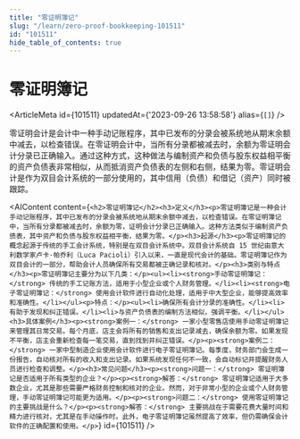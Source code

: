 ```yaml
---
title: "零证明簿记"
slug: "/learn/zero-proof-bookkeeping-101511"
id: "101511"
hide_table_of_contents: true
---
```



# 零证明簿记

<ArticleMeta id={101511} updatedAt={'2023-09-26 13:58:58'} alias={`[]`} />
<div className='border-solid border-b border-t-0 my-4 border-[var(--ifm-color-gray-300)]' />

零证明会计是会计中一种手动记账程序，其中已发布的分录会被系统地从期末余额中减去，以检查错误。在零证明会计中，当所有分录都被减去时，余额为零证明会计分录已正确输入。通过这种方式，这种做法与编制资产和负债与股东权益相平衡的资产负债表非常相似，从而抵消资产负债表的左侧和右侧，结果为零。零证明会计是作为双目会计系统的一部分使用的，其中信用（负债）和借记（资产）同时被跟踪。

<AIContent content={`<h2>零证明簿记</h2><h3>定义</h3><p>零证明簿记是一种会计手动记账程序，其中已发布的分录会被系统地从期末余额中减去，以检查错误。在零证明簿记中，当所有分录都被减去时，余额为零，证明会计分录已正确输入。这种方法类似于编制资产负债表，其中资产和负债与股东权益相平衡，结果为零。</p><h3>起源</h3><p>零证明簿记的概念起源于传统的手工会计系统，特别是在双目会计系统中。双目会计系统自 15 世纪由意大利数学家卢卡·帕乔利（Luca Pacioli）引入以来，一直是现代会计的基础。零证明簿记作为双目会计的一部分，帮助会计人员确保所有交易都被正确记录和核对。</p><h3>类别与特点</h3><p>零证明簿记主要分为以下几类：</p><ul><li><strong>手动零证明簿记：</strong> 传统的手工记账方法，适用于小型企业或个人财务管理。</li><li><strong>电子零证明簿记：</strong> 使用会计软件进行自动化处理，适用于中大型企业，能够提高效率和准确性。</li></ul><p>特点：</p><ul><li>确保所有会计分录的准确性。</li><li>有助于发现和纠正错误。</li><li>与资产负债表的编制方法相似，强调平衡。</li></ul><h3>具体案例</h3><p><strong>案例一：</strong> 一家小型零售店使用手动零证明簿记来管理其日常交易。每个月底，店主会将所有的销售和支出记录减去，确保余额为零。如果发现不平衡，店主会重新检查每一笔交易，直到找到并纠正错误。</p><p><strong>案例二：</strong> 一家中型制造企业使用会计软件进行电子零证明簿记。每季度，财务部门会生成一份报告，自动核对所有的收入和支出记录。如果系统发现任何不一致，会自动标记并提醒财务人员进行检查和调整。</p><h3>常见问题</h3><p><strong>问题一：</strong> 零证明簿记是否适用于所有类型的企业？</p><p><strong>解答：</strong> 零证明簿记适用于大多数企业，尤其是那些需要严格财务控制和核对的企业。然而，对于非常小型的企业或个人财务管理，手动零证明簿记可能更为适用。</p><p><strong>问题二：</strong> 使用零证明簿记的主要挑战是什么？</p><p><strong>解答：</strong> 主要挑战在于需要花费大量时间和精力进行核对，尤其是在手动操作时。此外，电子零证明簿记虽然提高了效率，但仍需确保会计软件的正确配置和使用。</p>`} id={101511} />
